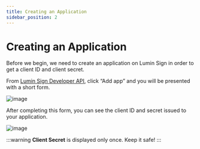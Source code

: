```yaml
---
title: Creating an Application
sidebar_position: 2
---
```


# Creating an Application

Before we begin, we need to create an application on Lumin Sign in order to get a client ID and client secret.

From [Lumin Sign Developer API](https://app-auth-staging.bananasign.co/settings/api), click “Add app” and you will be presented with a short form.

![image](img/create-app.png)

After completing this form, you can see the client ID and secret issued to your application.

![image](img/app-info.png)

:::warning
**Client Secret** is displayed only once. Keep it safe!
:::